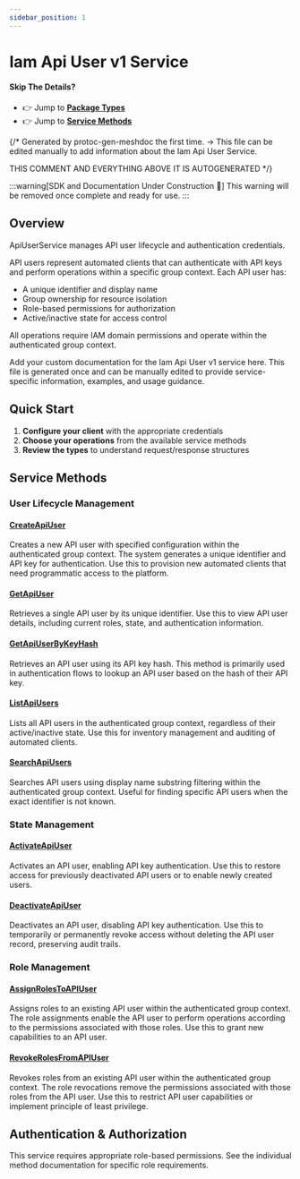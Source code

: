 ```yaml
---
sidebar_position: 1
---
```


# Iam Api User v1 Service

#### Skip The Details?
- 👉 Jump to **[Package Types](/docs/api-reference/iam/api_user/v1/type)**
- 👉 Jump to **[Service Methods](/docs/api-reference/iam/api_user/v1/service)**

{/*
Generated by protoc-gen-meshdoc the first time.
-> This file can be edited manually to add information about the Iam Api User Service.

THIS COMMENT AND EVERYTHING ABOVE IT IS AUTOGENERATED
*/}

:::warning[SDK and Documentation Under Construction 🚧]
This warning will be removed once complete and ready for use.
:::

## Overview

ApiUserService manages API user lifecycle and authentication credentials.

API users represent automated clients that can authenticate with API keys
and perform operations within a specific group context. Each API user has:
- A unique identifier and display name
- Group ownership for resource isolation
- Role-based permissions for authorization
- Active/inactive state for access control

All operations require IAM domain permissions and operate within
the authenticated group context.

Add your custom documentation for the Iam Api User v1 service here.
This file is generated once and can be manually edited to provide
service-specific information, examples, and usage guidance.

## Quick Start

1. **Configure your client** with the appropriate credentials
2. **Choose your operations** from the available service methods
3. **Review the types** to understand request/response structures

## Service Methods

### User Lifecycle Management

#### [CreateApiUser](/docs/api-reference/iam/api_user/v1/service/create-api-user)
Creates a new API user with specified configuration within the authenticated group context. The system generates a unique identifier and API key for authentication. Use this to provision new automated clients that need programmatic access to the platform.

#### [GetApiUser](/docs/api-reference/iam/api_user/v1/service/get-api-user)
Retrieves a single API user by its unique identifier. Use this to view API user details, including current roles, state, and authentication information.

#### [GetApiUserByKeyHash](/docs/api-reference/iam/api_user/v1/service/get-api-user-by-key-hash)
Retrieves an API user using its API key hash. This method is primarily used in authentication flows to lookup an API user based on the hash of their API key.

#### [ListApiUsers](/docs/api-reference/iam/api_user/v1/service/list-api-users)
Lists all API users in the authenticated group context, regardless of their active/inactive state. Use this for inventory management and auditing of automated clients.

#### [SearchApiUsers](/docs/api-reference/iam/api_user/v1/service/search-api-users)
Searches API users using display name substring filtering within the authenticated group context. Useful for finding specific API users when the exact identifier is not known.

### State Management

#### [ActivateApiUser](/docs/api-reference/iam/api_user/v1/service/activate-api-user)
Activates an API user, enabling API key authentication. Use this to restore access for previously deactivated API users or to enable newly created users.

#### [DeactivateApiUser](/docs/api-reference/iam/api_user/v1/service/deactivate-api-user)
Deactivates an API user, disabling API key authentication. Use this to temporarily or permanently revoke access without deleting the API user record, preserving audit trails.

### Role Management

#### [AssignRolesToAPIUser](/docs/api-reference/iam/api_user/v1/service/assign-roles-to-a-p-i-user)
Assigns roles to an existing API user within the authenticated group context. The role assignments enable the API user to perform operations according to the permissions associated with those roles. Use this to grant new capabilities to an API user.

#### [RevokeRolesFromAPIUser](/docs/api-reference/iam/api_user/v1/service/revoke-roles-from-a-p-i-user)
Revokes roles from an existing API user within the authenticated group context. The role revocations remove the permissions associated with those roles from the API user. Use this to restrict API user capabilities or implement principle of least privilege.

## Authentication & Authorization

This service requires appropriate role-based permissions. 
See the individual method documentation for specific role requirements.